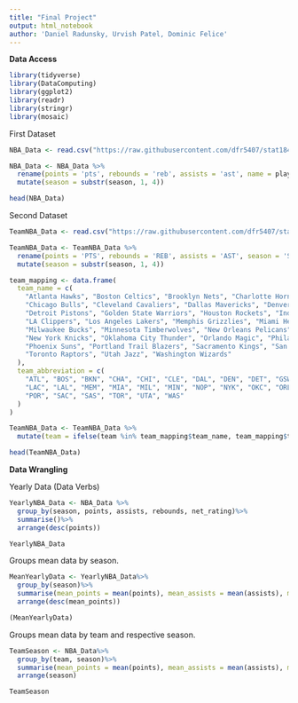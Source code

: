 ---
title: "Final Project"
output: html_notebook
author: 'Daniel Radunsky, Urvish Patel, Dominic Felice'
---

**Data Access**

```{r}
library(tidyverse)
library(DataComputing)
library(ggplot2)
library(readr)
library(stringr)
library(mosaic)
```


First Dataset
```{r}
NBA_Data <- read.csv("https://raw.githubusercontent.com/dfr5407/stat184/main/datasets/all_seasons.csv")

NBA_Data <- NBA_Data %>%
  rename(points = 'pts', rebounds = 'reb', assists = 'ast', name = player_name, team = team_abbreviation, height = player_height, weight = player_weight)%>%
  mutate(season = substr(season, 1, 4))

head(NBA_Data)

```


Second Dataset
```{r}
TeamNBA_Data <- read.csv("https://raw.githubusercontent.com/dfr5407/stat184/main/datasets/NBA_Team_Stats.csv")

TeamNBA_Data <- TeamNBA_Data %>%
  rename(points = 'PTS', rebounds = 'REB', assists = 'AST', season = 'SEASON', team = 'TEAM')%>%
  mutate(season = substr(season, 1, 4))

team_mapping <- data.frame(
  team_name = c(
    "Atlanta Hawks", "Boston Celtics", "Brooklyn Nets", "Charlotte Hornets", 
    "Chicago Bulls", "Cleveland Cavaliers", "Dallas Mavericks", "Denver Nuggets",
    "Detroit Pistons", "Golden State Warriors", "Houston Rockets", "Indiana Pacers",
    "LA Clippers", "Los Angeles Lakers", "Memphis Grizzlies", "Miami Heat",
    "Milwaukee Bucks", "Minnesota Timberwolves", "New Orleans Pelicans", 
    "New York Knicks", "Oklahoma City Thunder", "Orlando Magic", "Philadelphia 76ers",
    "Phoenix Suns", "Portland Trail Blazers", "Sacramento Kings", "San Antonio Spurs",
    "Toronto Raptors", "Utah Jazz", "Washington Wizards"
  ),
  team_abbreviation = c(
    "ATL", "BOS", "BKN", "CHA", "CHI", "CLE", "DAL", "DEN", "DET", "GSW", "HOU", "IND",
    "LAC", "LAL", "MEM", "MIA", "MIL", "MIN", "NOP", "NYK", "OKC", "ORL", "PHI", "PHX",
    "POR", "SAC", "SAS", "TOR", "UTA", "WAS"
  )
)

TeamNBA_Data <- TeamNBA_Data %>%
  mutate(team = ifelse(team %in% team_mapping$team_name, team_mapping$team_abbreviation[match(team, team_mapping$team_name)], team))

head(TeamNBA_Data)

```

**Data Wrangling**


Yearly Data (Data Verbs)
```{r}
YearlyNBA_Data <- NBA_Data %>%
  group_by(season, points, assists, rebounds, net_rating)%>%
  summarise()%>%
  arrange(desc(points))

YearlyNBA_Data
```

Groups mean data by season.
```{r}
MeanYearlyData <- YearlyNBA_Data%>%
  group_by(season)%>%
  summarise(mean_points = mean(points), mean_assists = mean(assists), mean_rebounds = mean(rebounds))%>%
  arrange(desc(mean_points))

(MeanYearlyData)
```

Groups mean data by team and respective season.
```{r}
TeamSeason <- NBA_Data%>%
  group_by(team, season)%>%
  summarise(mean_points = mean(points), mean_assists = mean(assists), mean_rebounds = mean(rebounds))%>%
  arrange(season)

TeamSeason

```

